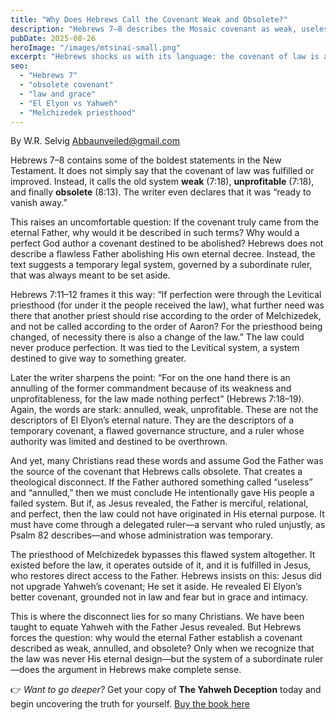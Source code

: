 ```yaml
---
title: "Why Does Hebrews Call the Covenant Weak and Obsolete?"
description: "Hebrews 7–8 describes the Mosaic covenant as weak, useless, and ready to vanish away. What does this mean about its source? Was it truly from the eternal Father—or from a subordinate ruler whose system was temporary and flawed?"
pubDate: 2025-08-26
heroImage: "/images/mtsinai-small.png"
excerpt: "Hebrews shocks us with its language: the covenant of law is annulled, weak, and obsolete. If the Father never authored something flawed, who did? And why have Christians missed this disconnect for centuries?"
seo:
  - "Hebrews 7"
  - "obsolete covenant"
  - "law and grace"
  - "El Elyon vs Yahweh"
  - "Melchizedek priesthood"
---
```


By W.R. Selvig
Abbaunveiled@gmail.com

Hebrews 7–8 contains some of the boldest statements in the New Testament. It does not simply say that the covenant of law was fulfilled or improved. Instead, it calls the old system **weak** (7:18), **unprofitable** (7:18), and finally **obsolete** (8:13). The writer even declares that it was “ready to vanish away.”  

This raises an uncomfortable question: If the covenant truly came from the eternal Father, why would it be described in such terms? Why would a perfect God author a covenant destined to be abolished? Hebrews does not describe a flawless Father abolishing His own eternal decree. Instead, the text suggests a temporary legal system, governed by a subordinate ruler, that was always meant to be set aside.  

Hebrews 7:11–12 frames it this way: “If perfection were through the Levitical priesthood (for under it the people received the law), what further need was there that another priest should rise according to the order of Melchizedek, and not be called according to the order of Aaron? For the priesthood being changed, of necessity there is also a change of the law.” The law could never produce perfection. It was tied to the Levitical system, a system destined to give way to something greater.  

Later the writer sharpens the point: “For on the one hand there is an annulling of the former commandment because of its weakness and unprofitableness, for the law made nothing perfect” (Hebrews 7:18–19). Again, the words are stark: annulled, weak, unprofitable. These are not the descriptors of El Elyon’s eternal nature. They are the descriptors of a temporary covenant, a flawed governance structure, and a ruler whose authority was limited and destined to be overthrown.  

And yet, many Christians read these words and assume God the Father was the source of the covenant that Hebrews calls obsolete. That creates a theological disconnect. If the Father authored something called “useless” and “annulled,” then we must conclude He intentionally gave His people a failed system. But if, as Jesus revealed, the Father is merciful, relational, and perfect, then the law could not have originated in His eternal purpose. It must have come through a delegated ruler—a servant who ruled unjustly, as Psalm 82 describes—and whose administration was temporary.  

The priesthood of Melchizedek bypasses this flawed system altogether. It existed before the law, it operates outside of it, and it is fulfilled in Jesus, who restores direct access to the Father. Hebrews insists on this: Jesus did not upgrade Yahweh’s covenant; He set it aside. He revealed El Elyon’s better covenant, grounded not in law and fear but in grace and intimacy.  

This is where the disconnect lies for so many Christians. We have been taught to equate Yahweh with the Father Jesus revealed. But Hebrews forces the question: why would the eternal Father establish a covenant described as weak, annulled, and obsolete? Only when we recognize that the law was never His eternal design—but the system of a subordinate ruler—does the argument in Hebrews make complete sense.  

👉 *Want to go deeper?* Get your copy of **The Yahweh Deception** today and begin uncovering the truth for yourself. [Buy the book here](#)
